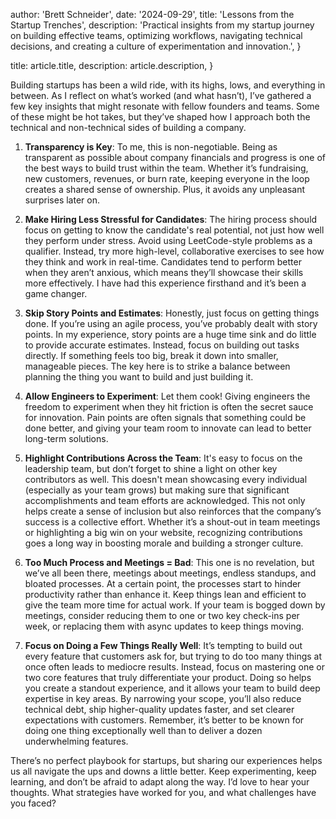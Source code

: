   author: 'Brett Schneider',
  date: '2024-09-29',
  title: 'Lessons from the Startup Trenches',
  description:
    'Practical insights from my startup journey on building effective teams, optimizing workflows, navigating technical decisions, and creating a culture of experimentation and innovation.',
}

  title: article.title,
  description: article.description,
}


Building startups has been a wild ride, with its highs, lows, and everything in between. As I reflect on what’s worked (and what hasn’t), I’ve gathered a few key insights that might resonate with fellow founders and teams. Some of these might be hot takes, but they’ve shaped how I approach both the technical and non-technical sides of building a company.

1. **Transparency is Key**: To me, this is non-negotiable. Being as transparent as possible about company financials and progress is one of the best ways to build trust within the team. Whether it’s fundraising, new customers, revenues, or burn rate, keeping everyone in the loop creates a shared sense of ownership. Plus, it avoids any unpleasant surprises later on.

2. **Make Hiring Less Stressful for Candidates**: The hiring process should focus on getting to know the candidate's real potential, not just how well they perform under stress. Avoid using LeetCode-style problems as a qualifier. Instead, try more high-level, collaborative exercises to see how they think and work in real-time. Candidates tend to perform better when they aren’t anxious, which means they’ll showcase their skills more effectively. I have had this experience firsthand and it’s been a game changer.

3. **Skip Story Points and Estimates**: Honestly, just focus on getting things done. If you’re using an agile process, you’ve probably dealt with story points. In my experience, story points are a huge time sink and do little to provide accurate estimates. Instead, focus on building out tasks directly. If something feels too big, break it down into smaller, manageable pieces. The key here is to strike a balance between planning the thing you want to build and just building it.

4. **Allow Engineers to Experiment**: Let them cook! Giving engineers the freedom to experiment when they hit friction is often the secret sauce for innovation. Pain points are often signals that something could be done better, and giving your team room to innovate can lead to better long-term solutions.

5. **Highlight Contributions Across the Team**: It's easy to focus on the leadership team, but don’t forget to shine a light on other key contributors as well. This doesn't mean showcasing every individual (especially as your team grows) but making sure that significant accomplishments and team efforts are acknowledged. This not only helps create a sense of inclusion but also reinforces that the company’s success is a collective effort. Whether it’s a shout-out in team meetings or highlighting a big win on your website, recognizing contributions goes a long way in boosting morale and building a stronger culture.

6. **Too Much Process and Meetings = Bad**: This one is no revelation, but we’ve all been there, meetings about meetings, endless standups, and bloated processes. At a certain point, the processes start to hinder productivity rather than enhance it. Keep things lean and efficient to give the team more time for actual work. If your team is bogged down by meetings, consider reducing them to one or two key check-ins per week, or replacing them with async updates to keep things moving.

7. **Focus on Doing a Few Things Really Well**: It’s tempting to build out every feature that customers ask for, but trying to do too many things at once often leads to mediocre results. Instead, focus on mastering one or two core features that truly differentiate your product. Doing so helps you create a standout experience, and it allows your team to build deep expertise in key areas. By narrowing your scope, you’ll also reduce technical debt, ship higher-quality updates faster, and set clearer expectations with customers. Remember, it’s better to be known for doing one thing exceptionally well than to deliver a dozen underwhelming features.

There’s no perfect playbook for startups, but sharing our experiences helps us all navigate the ups and downs a little better. Keep experimenting, keep learning, and don’t be afraid to adapt along the way. I’d love to hear your thoughts. What strategies have worked for you, and what challenges have you faced?
